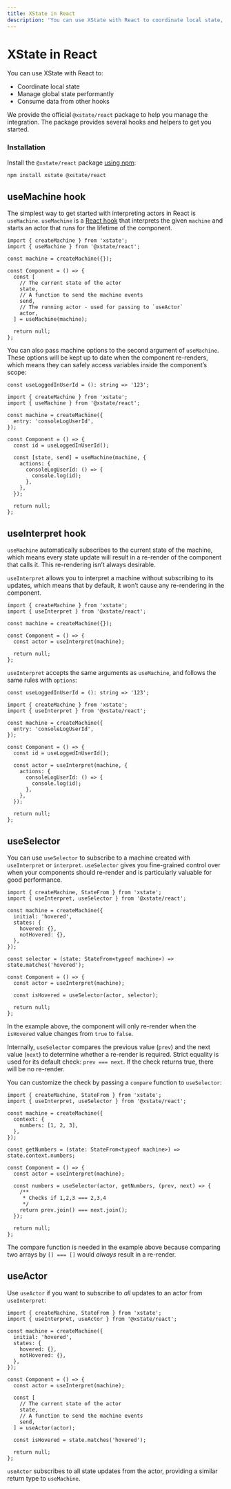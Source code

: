 ```yaml
---
title: XState in React
description: 'You can use XState with React to coordinate local state, manage global state performantly, and consume data from other hooks.'
---
```


# XState in React

<!-- deps: ["running-machines-intro", "intro-to-state-api"] -->

You can use XState with React to:

- Coordinate local state
- Manage global state performantly
- Consume data from other hooks

We provide the official `@xstate/react` package to help you manage the integration. The package provides several hooks and helpers to get you started.

### Installation

Install the `@xstate/react` package [using npm](https://developer.mozilla.org/en-US/docs/Learn/Tools_and_testing/Understanding_client-side_tools/Command_line#adding_powerups):

```bash
npm install xstate @xstate/react
```

## useMachine hook

<!-- deps: ["xstate-react","running-machines-intro","intro-to-state-api"] -->

The simplest way to get started with interpreting actors in React is `useMachine`. `useMachine` is a [React hook](https://reactjs.org/hooks) that interprets the given `machine` and starts an actor that runs for the lifetime of the component.

```tsx
import { createMachine } from 'xstate';
import { useMachine } from '@xstate/react';

const machine = createMachine({});

const Component = () => {
  const [
    // The current state of the actor
    state,
    // A function to send the machine events
    send,
    // The running actor - used for passing to `useActor`
    actor,
  ] = useMachine(machine);

  return null;
};
```

You can also pass machine options to the second argument of `useMachine`. These options will be kept up to date when the component re-renders, which means they can safely access variables inside the component’s scope:

```tsx
const useLoggedInUserId = (): string => '123';

import { createMachine } from 'xstate';
import { useMachine } from '@xstate/react';

const machine = createMachine({
  entry: 'consoleLogUserId',
});

const Component = () => {
  const id = useLoggedInUserId();

  const [state, send] = useMachine(machine, {
    actions: {
      consoleLogUserId: () => {
        console.log(id);
      },
    },
  });

  return null;
};
```

## useInterpret hook

<!-- deps: ["xstate-react", "use-machine"] -->

`useMachine` automatically subscribes to the current state of the machine, which means every state update will result in a re-render of the component that calls it. This re-rendering isn’t always desirable.

`useInterpret` allows you to interpret a machine without subscribing to its updates, which means that by default, it won’t cause any re-rendering in the component.

```tsx
import { createMachine } from 'xstate';
import { useInterpret } from '@xstate/react';

const machine = createMachine({});

const Component = () => {
  const actor = useInterpret(machine);

  return null;
};
```

`useInterpret` accepts the same arguments as `useMachine`, and follows the same rules with `options`:

```tsx
const useLoggedInUserId = (): string => '123';

import { createMachine } from 'xstate';
import { useInterpret } from '@xstate/react';

const machine = createMachine({
  entry: 'consoleLogUserId',
});

const Component = () => {
  const id = useLoggedInUserId();

  const actor = useInterpret(machine, {
    actions: {
      consoleLogUserId: () => {
        console.log(id);
      },
    },
  });

  return null;
};
```

## useSelector

<!-- deps: ["use-interpret", "intro-to-state-api"] -->

You can use `useSelector` to subscribe to a machine created with `useInterpret` or `interpret`. `useSelector` gives you fine-grained control over when your components should re-render and is particularly valuable for good performance.

```tsx
import { createMachine, StateFrom } from 'xstate';
import { useInterpret, useSelector } from '@xstate/react';

const machine = createMachine({
  initial: 'hovered',
  states: {
    hovered: {},
    notHovered: {},
  },
});

const selector = (state: StateFrom<typeof machine>) => state.matches('hovered');

const Component = () => {
  const actor = useInterpret(machine);

  const isHovered = useSelector(actor, selector);

  return null;
};
```

In the example above, the component will only re-render when the `isHovered` value changes from `true` to `false`.

Internally, `useSelector` compares the previous value (`prev`) and the next value (`next`) to determine whether a re-render is required. Strict equality is used for its default check: `prev === next`. If the check returns true, there will be no re-render.

You can customize the check by passing a `compare` function to `useSelector`:

```tsx
import { createMachine, StateFrom } from 'xstate';
import { useInterpret, useSelector } from '@xstate/react';

const machine = createMachine({
  context: {
    numbers: [1, 2, 3],
  },
});

const getNumbers = (state: StateFrom<typeof machine>) => state.context.numbers;

const Component = () => {
  const actor = useInterpret(machine);

  const numbers = useSelector(actor, getNumbers, (prev, next) => {
    /**
     * Checks if 1,2,3 === 2,3,4
     */
    return prev.join() === next.join();
  });

  return null;
};
```

The compare function is needed in the example above because comparing two arrays by `[] === []` would _always_ result in a re-render.

## useActor

<!-- deps: ["xstate-react", "use-selector"] -->

Use `useActor` if you want to subscribe to _all_ updates to an actor from `useInterpret`:

```tsx
import { createMachine, StateFrom } from 'xstate';
import { useInterpret, useActor } from '@xstate/react';

const machine = createMachine({
  initial: 'hovered',
  states: {
    hovered: {},
    notHovered: {},
  },
});

const Component = () => {
  const actor = useInterpret(machine);

  const [
    // The current state of the actor
    state,
    // A function to send the machine events
    send,
  ] = useActor(actor);

  const isHovered = state.matches('hovered');

  return null;
};
```

`useActor` subscribes to all state updates from the actor, providing a similar return type to `useMachine`.

